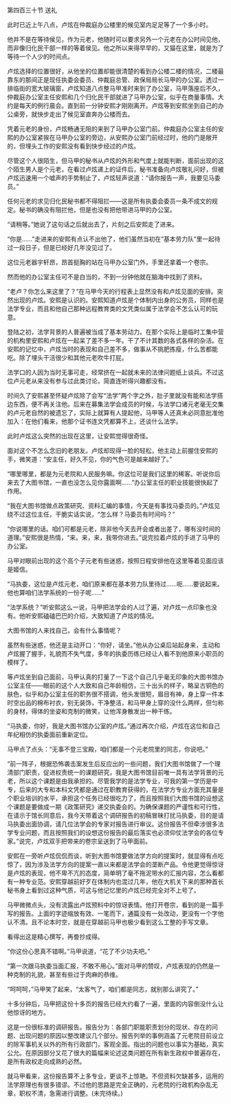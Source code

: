 

第四百三十节 送礼

此时已近上午八点，卢炫在仲裁庭办公楼里的候见室内足足等了一个多小时。

他并不是在等待侯见，作为元老，他随时可以要求另外一个元老在办公时间见他，而非像归化民干部一样的等着侯见。他之所以来得早早的，又猫在这里，就是为了等待一个人少的时间点。

卢炫选择的位置很好，从他坐的位置却能很清楚的看到办公楼二楼的情况，二楼最靠东的那间正是现任执委会委员、仲裁庭总管、政保局局长马甲的办公室。透过一排临街的宽大玻璃窗，卢炫知道八点整马甲准时来到了办公室，马甲落座后不久，仲裁庭办公室主任安熙和几个归化民干部就进了马甲办公室，似乎在商量事情。大约是每天的例行晨会。直到前一分钟安熙才刚刚离开。卢炫等到安熙坐到自己的办公桌旁，就快步走出了候见室直奔办公楼而去。

凭着元老的身份，卢炫畅通无阻的来到了马甲办公室门前。仲裁庭办公室主任的安熙的办公室紧挨在马甲办公室的旁边，从安熙办公室门前经过时，他的门是敞开的，但埋头工作的安熙没有看到快步经过的卢炫。

尽管这个人很陌生，但马甲的秘书从卢炫的外形和气度上就能判断，面前出现的这个陌生男人是个元老，在看过卢炫递上的证件后，秘书准备向卢炫敬礼问好，但被卢炫迅速用一个嘘声的手势制止了，卢炫轻声说道：“请你报告一声，我要见马委员。”

任何元老的求见归化民秘书都不得阻拦――这是所有执委会委员一条不成文的规定。秘书的确没有阻拦他，但是也没有把他带进马甲的办公室。

“请稍等。”她说了这句话之后就出去了，片刻之后安熙走了进来。

“你是……”走进来的安熙有点认不出他了，他们虽然当初在“基本劳力队”里一起待过一段日子，但是已经好几年没见过了。

这位元老器宇轩昂，昂首挺胸的站在马甲办公室门外，手里还拿着一个卷宗。

然而他的办公室主任可不是白当的，不到一分钟他就在脑海中找到了资料。

“老卢？你怎么来这里了？”在马甲今天的行程表上显然没有和卢炫见面的安排。突然出现的卢炫。安熙是认识的。安熙知道卢炫是个体制内出身的公务员，同样也是法学专业，而且和他自己那种远程教育类的文凭类似属于法学会不怎么认可的玩意。

登陆之初，法学背景的人普遍被当成了基本劳动力。在那个实际上是临时工集中营的机构里安熙和卢炫在一起呆了差不多一年。干了不计其数的各式各样的杂活。在安熙的记忆中，卢炫当时的表现和自己差不多，做事从不挑肥拣瘦，什么苦都能吃。除了埋头干活很少和其他元老吹牛打屁。

法学口的人因为当时无事可走，经常挤在一起就未来的法律问题纸上谈兵。不过这位卢元老从来没有参与过此类讨论，简直连听得兴趣都没有。

时间久了安熙甚至怀疑卢炫除了会写“法学”两个字之外，肚子里就没有能和法学搭边东西，便不再关注他。后来在募集法学会成员的时候，与法学口诸元老毫无交集的卢元老自然的被遗忘了，实际上就算有人提起他，马甲等人还真未必同意批准他加入：在他们看来，他那个证书连文凭都算不上，还谈什么法学。

此时卢炫这么突然的出现在这里，让安熙觉得很奇怪。

面对这个不怎么念旧的老朋友。卢炫却现得一脸的轻松，他主动上前握住安熙的手，微笑道：“安主任，好久不见，你的气色可是越来越好了。”

“哪里哪里，都是为元老院和人民服务嘛。你这位可是我们这里的稀客。听说你后来去了大图书馆，一直也没怎么见你露面啊……”办公室主任的职业技能很快起了作用。

“我在大图书馆做点政策研究、资料汇编的事情，今天是有事找马委员的。”卢炫见绕不过这位主任，干脆实话实说，“怎么样？马委员有时间吗？”

“你说哪里的话。咱们可都是元老，除非他今天去开会或者出差了，哪有没时间的道理。”安熙很是热情，“来。来，来，我带你进去。”说完拉着卢炫的手进了马甲的办公室。

马甲对眼前出现的这个高个子元老有些迷惑，按照日程安排他在这里等着见面应该是姬信。

“马执委，这位是卢炫元老，咱们原来都在基本劳力队里待过……呃……要说起来。他也算咱们法学系统的一份子呢……”

“法学系统？”听安熙这么一说，马甲把法学会的人过了遍，对卢炫一点印象也没有。他听安熙磕磕巴巴的介绍，大致知道了卢炫的情况。

大图书馆的人来找自己，会有什么事情呢？

虽然有些迷惑，他还是主动开口：“你好，请坐。”他从办公桌后站起身来，主动和卢炫握了握手，礼貌而不失气度，多年的执委历练已经让人看不到他原来小职员的模样了。

等卢炫坐到自己面前，马甲认真的打量了一下这个自己几乎毫无印象的大图书馆办公室主任――眼前的这个人大致和自己年龄相仿，三十出头的样子，略呈古铜色的肤色，似乎和办公室主任的职务很不搭调，他头发很短，眉目有神，身上穿一件本时空出品的棉布衬衣，别无装饰，干净整洁，和马甲身上穿的没什么两样，但匀称的身材，得体的坐姿和克制的微笑，让他浑身散发出一种干练。

“马执委，你好，我是大图书馆办公室的卢炫。”通过再次介绍，卢炫在这位和自己年纪相仿的执委面前重新定位。

马甲点了点头：“无事不登三宝殿，咱们都是一个元老院里的同志，你说吧。”

“前一阵子，根据恐怖袭击案发生后反应出的一些问题，我们大图书馆做了一个理清部门职责，促进权责统一的课题研究，我是大图书馆目前唯一具有法学背景的元老，所以这个课题是由我承担的。尽管我学的是法学专业，可我的第一学历是中专，后来的大专和本科文凭都是通过在职教育获得的，在法学方专业方面充其量是个职业培训的水平，承担这个任务已经很吃力了，而且按照我们大图书馆的设想这个课题是要做成一期《政策研究》递交执委会的。为确保课题的严谨性和可行性，在请示于馆长同意后，我今天带着这个调研报告的初稿冒昧打扰马执委，目的是请马执委出面协调，请几位法学会的专家对报告进行审议。这份报告不但牵涉很多法学专业问题，而且按照我们的设想这份报告的最后落实也必须仰仗法学会的各位专家。”说完，卢炫双手把带来的卷宗呈送到了马甲面前。

安熙在一旁听卢炫侃侃而谈，听到大图书馆要做法学方向的提案时，就显得有点吃惊了，因为涉及法学方向的提案一直以来都是法学会的垄断产品。令他更觉得惊讶是卢炫的表现，他不卑不亢的态度，简单明了毫不拖泥带水的汇报内容，怎么看都有一种专业范。安熙穿越前好歹在体制内也混过几年，他在大机关下来的那种首长秘书身上看到过这种气质，可这与他记忆里的卢炫已经完全对不上号了。

马甲微微点头，没有流露出卢炫预料中的惊讶表情。他打开卷宗，看到的是一篇手写的报告。上面的字迹缩放有效、一笔而下，通篇没有一处改动，更没有一个字他认不清。且不论本时空，就是在穿越前马甲也极少看到这么工整的手写文章。

看得出这是精心撰写，再誊抄成得。

“你这份心思真不错啊。”马甲说道，“花了不少功夫吧。”

“第一次跟马执委当面汇报，不敢不用心。”面对马甲的赞叹，卢炫表现的仍然是一种克制的礼貌，甚至有些过于肉麻的恭维。

“呵呵呵，”马甲笑了起来，“太客气了，咱们都是同志，就别那么讲究了。”

十多分钟后，马甲把这份十多页的报告已经大约看了一遍，里面的内容倒没什么让他惊讶的地方。

这是一份很标准的调研报告。报告分为：各部门职能职责划分的现状、存在的问题、出现问题的原因以整改建议几个部分。报告列举的事例涵盖了元老院目前设立的除军事机关以外的所有行政部门，客观全面。指出的问题也以事实为基础，真实公允。在原因部分又花了很大的篇幅来论述这类问题在所有新生政权中普遍存在，是所有政权走向成熟的必然。

就马甲看来，这份报告算不上多专业，更谈不上惊艳。不但资料欠缺甚多，运用的法学原理也有很多错谬。不过他的思路是完全正确的，元老院的行政机构杂乱无章，职权不清，急需进行调整。(未完待续。)

